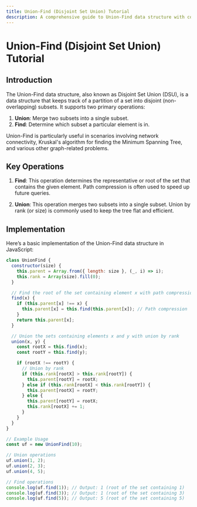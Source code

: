 ```yaml
---
title: Union-Find (Disjoint Set Union) Tutorial
description: A comprehensive guide to Union-Find data structure with code examples in JavaScript.
---
```


# Union-Find (Disjoint Set Union) Tutorial

## Introduction

The Union-Find data structure, also known as Disjoint Set Union (DSU), is a data structure that keeps track of a partition of a set into disjoint (non-overlapping) subsets. It supports two primary operations:

1. **Union**: Merge two subsets into a single subset.
2. **Find**: Determine which subset a particular element is in.

Union-Find is particularly useful in scenarios involving network connectivity, Kruskal's algorithm for finding the Minimum Spanning Tree, and various other graph-related problems.

## Key Operations

1. **Find**: This operation determines the representative or root of the set that contains the given element. Path compression is often used to speed up future queries.

2. **Union**: This operation merges two subsets into a single subset. Union by rank (or size) is commonly used to keep the tree flat and efficient.

## Implementation

Here’s a basic implementation of the Union-Find data structure in JavaScript:

```javascript
class UnionFind {
  constructor(size) {
    this.parent = Array.from({ length: size }, (_, i) => i);
    this.rank = Array(size).fill(0);
  }

  // Find the root of the set containing element x with path compression
  find(x) {
    if (this.parent[x] !== x) {
      this.parent[x] = this.find(this.parent[x]); // Path compression
    }
    return this.parent[x];
  }

  // Union the sets containing elements x and y with union by rank
  union(x, y) {
    const rootX = this.find(x);
    const rootY = this.find(y);

    if (rootX !== rootY) {
      // Union by rank
      if (this.rank[rootX] > this.rank[rootY]) {
        this.parent[rootY] = rootX;
      } else if (this.rank[rootX] < this.rank[rootY]) {
        this.parent[rootX] = rootY;
      } else {
        this.parent[rootY] = rootX;
        this.rank[rootX] += 1;
      }
    }
  }
}

// Example Usage
const uf = new UnionFind(10);

// Union operations
uf.union(1, 2);
uf.union(2, 3);
uf.union(4, 5);

// Find operations
console.log(uf.find(1)); // Output: 1 (root of the set containing 1)
console.log(uf.find(3)); // Output: 1 (root of the set containing 3)
console.log(uf.find(5)); // Output: 5 (root of the set containing 5)
```